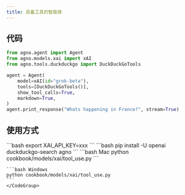 ```yaml
---
title: 具备工具的智能体
---
```

## 代码

```python cookbook/models/xai/tool_use.py
from agno.agent import Agent
from agno.models.xai import xAI
from agno.tools.duckduckgo import DuckDuckGoTools

agent = Agent(
    model=xAI(id="grok-beta"),
    tools=[DuckDuckGoTools()],
    show_tool_calls=True,
    markdown=True,
)
agent.print_response("Whats happening in France?", stream=True)
```

## 使用方式

<Steps>
  <Snippet file="create-venv-step.mdx" />

  <Step title="设置您的 API 密钥">
    ```bash
    export XAI_API_KEY=xxx
    ```
  </Step>

  <Step title="安装库">
    ```bash
    pip install -U openai duckduckgo-search agno
    ```
  </Step>

  <Step title="运行智能体">
    <CodeGroup>
    ```bash Mac
    python cookbook/models/xai/tool_use.py
    ```

    ```bash Windows
    python cookbook/models/xai/tool_use.py
    ```
    </CodeGroup>
  </Step>
</Steps>